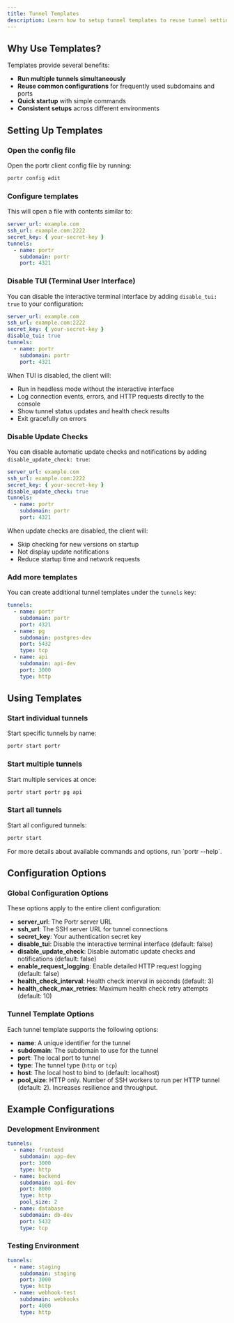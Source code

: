 ```yaml
---
title: Tunnel Templates
description: Learn how to setup tunnel templates to reuse tunnel settings
---
```



## Why Use Templates?

Templates provide several benefits:

- **Run multiple tunnels simultaneously**
- **Reuse common configurations** for frequently used subdomains and ports
- **Quick startup** with simple commands
- **Consistent setups** across different environments

## Setting Up Templates

### Open the config file

Open the portr client config file by running:

```bash
portr config edit
```

### Configure templates

This will open a file with contents similar to:

```yaml
server_url: example.com
ssh_url: example.com:2222
secret_key: { your-secret-key }
tunnels:
  - name: portr
    subdomain: portr
    port: 4321
```

### Disable TUI (Terminal User Interface)

You can disable the interactive terminal interface by adding `disable_tui: true` to your configuration:

```yaml
server_url: example.com
ssh_url: example.com:2222
secret_key: { your-secret-key }
disable_tui: true
tunnels:
  - name: portr
    subdomain: portr
    port: 4321
```

When TUI is disabled, the client will:

- Run in headless mode without the interactive interface
- Log connection events, errors, and HTTP requests directly to the console
- Show tunnel status updates and health check results
- Exit gracefully on errors

### Disable Update Checks

You can disable automatic update checks and notifications by adding `disable_update_check: true`:

```yaml
server_url: example.com
ssh_url: example.com:2222
secret_key: { your-secret-key }
disable_update_check: true
tunnels:
  - name: portr
    subdomain: portr
    port: 4321
```

When update checks are disabled, the client will:

- Skip checking for new versions on startup
- Not display update notifications
- Reduce startup time and network requests

### Add more templates

You can create additional tunnel templates under the `tunnels` key:

```yaml
tunnels:
  - name: portr
    subdomain: portr
    port: 4321
  - name: pg
    subdomain: postgres-dev
    port: 5432
    type: tcp
  - name: api
    subdomain: api-dev
    port: 3000
    type: http
```

## Using Templates

### Start individual tunnels

Start specific tunnels by name:

```bash
portr start portr
```

### Start multiple tunnels

Start multiple services at once:

```bash
portr start portr pg api
```

### Start all tunnels

Start all configured tunnels:

```bash
portr start
```

<Callout type="info">
  For more details about available commands and options, run `portr --help`.
</Callout>

## Configuration Options

### Global Configuration Options

These options apply to the entire client configuration:

- **server_url**: The Portr server URL
- **ssh_url**: The SSH server URL for tunnel connections
- **secret_key**: Your authentication secret key
- **disable_tui**: Disable the interactive terminal interface (default: false)
- **disable_update_check**: Disable automatic update checks and notifications (default: false)
- **enable_request_logging**: Enable detailed HTTP request logging (default: false)
- **health_check_interval**: Health check interval in seconds (default: 3)
- **health_check_max_retries**: Maximum health check retry attempts (default: 10)

### Tunnel Template Options

Each tunnel template supports the following options:

- **name**: A unique identifier for the tunnel
- **subdomain**: The subdomain to use for the tunnel
- **port**: The local port to tunnel
- **type**: The tunnel type (`http` or `tcp`)
- **host**: The local host to bind to (default: localhost)
- **pool_size**: HTTP only. Number of SSH workers to run per HTTP tunnel (default: 2). Increases resilience and throughput.

## Example Configurations

### Development Environment

```yaml
tunnels:
  - name: frontend
    subdomain: app-dev
    port: 3000
    type: http
  - name: backend
    subdomain: api-dev
    port: 8000
    type: http
    pool_size: 2
  - name: database
    subdomain: db-dev
    port: 5432
    type: tcp
```

### Testing Environment

```yaml
tunnels:
  - name: staging
    subdomain: staging
    port: 3000
    type: http
  - name: webhook-test
    subdomain: webhooks
    port: 4000
    type: http
```
